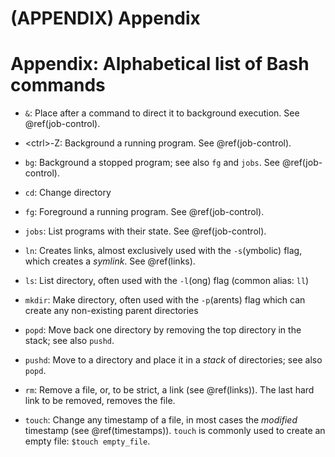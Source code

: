 # (APPENDIX) Appendix {-}

# Appendix: Alphabetical list of Bash commands

- `&`: Place after a command to direct it to background execution. See \@ref(job-control).

- &lt;ctrl&gt;-Z: Background a running program. See \@ref(job-control).

- `bg`: Background a stopped program; see also `fg` and `jobs`. See \@ref(job-control).

- `cd`: Change directory

- `fg`: Foreground a running program. See \@ref(job-control).

- `jobs`: List programs with their state. See \@ref(job-control).

- `ln`: Creates links, almost exclusively used with the `-s`(ymbolic) flag, which creates a
  *symlink*. See \@ref(links).

- `ls`: List directory, often used with the `-l`(ong) flag (common alias: `ll`)

- `mkdir`: Make directory, often used with the `-p`(arents) flag which can
  create any non-existing parent directories

- `popd`: Move back one directory by removing the top directory in the stack; see also `pushd`.
  
- `pushd`: Move to a directory and place it in a *stack* of directories; see also `popd`. 

- `rm`: Remove a file, or, to be strict, a link (see \@ref(links)). The last hard link to be
  removed, removes the file.

- `touch`: Change any timestamp of a file, in most cases the *modified* timestamp (see
  \@ref(timestamps)). `touch` is commonly used to create an empty file: `$touch empty_file`.

